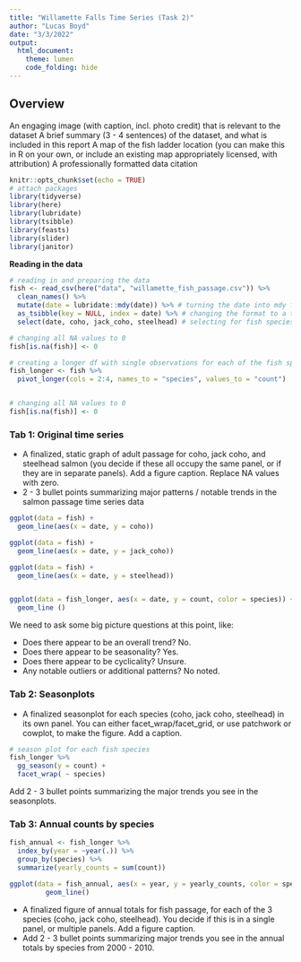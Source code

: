 ```yaml
---
title: "Willamette Falls Time Series (Task 2)"
author: "Lucas Boyd"
date: "3/3/2022"
output: 
  html_document:
    theme: lumen
    code_folding: hide
---
```


## Overview {.tabset .tabset-pills}

An engaging image (with caption, incl. photo credit) that is relevant to the dataset
A brief summary (3 - 4 sentences) of the dataset, and what is included in this report
A map of the fish ladder location (you can make this in R on your own, or include an existing map appropriately licensed, with attribution)
A professionally formatted data citation

```r
knitr::opts_chunk$set(echo = TRUE)
# attach packages
library(tidyverse)
library(here)
library(lubridate)
library(tsibble)
library(feasts)
library(slider)
library(janitor)

```

**Reading in the data**
```r
# reading in and preparing the data
fish <- read_csv(here("data", "willamette_fish_passage.csv")) %>% 
  clean_names() %>%
  mutate(date = lubridate::mdy(date)) %>% # turning the date into mdy format with lubridate 
  as_tsibble(key = NULL, index = date) %>% # changing the format to a tsibble for use in time series
  select(date, coho, jack_coho, steelhead) # selecting for fish species of interest

# changing all NA values to 0 
fish[is.na(fish)] <- 0 

# creating a longer df with single observations for each of the fish species of interest
fish_longer <- fish %>% 
  pivot_longer(cols = 2:4, names_to = "species", values_to = "count")


# changing all NA values to 0 
fish[is.na(fish)] <- 0 
```

### Tab 1: Original time series

-  A finalized, static graph of adult passage for coho, jack coho, and steelhead salmon (you decide if these all occupy the same panel, or if they are in separate panels). Add a figure caption. Replace NA values with zero. 
 -  2 - 3 bullet points summarizing major patterns / notable trends in the salmon passage time series data
 
```r
ggplot(data = fish) +
  geom_line(aes(x = date, y = coho))

ggplot(data = fish) +
  geom_line(aes(x = date, y = jack_coho))

ggplot(data = fish) +
  geom_line(aes(x = date, y = steelhead))


ggplot(data = fish_longer, aes(x = date, y = count, color = species)) +
  geom_line ()

```
 We need to ask some big picture questions at this point, like: 

- Does there appear to be an overall trend? No.
- Does there appear to be seasonality? Yes.
- Does there appear to be cyclicality? Unsure.
- Any notable outliers or additional patterns? No noted.

### Tab 2: Seasonplots
-  A finalized seasonplot for each species (coho, jack coho, steelhead) in its own panel. You can either facet_wrap/facet_grid, or use patchwork or cowplot, to make the figure. Add a caption.

```r
# season plot for each fish species
fish_longer %>% 
  gg_season(y = count) +
  facet_wrap( ~ species)
```

Add 2 - 3 bullet points summarizing the major trends you see in the seasonplots.

### Tab 3: Annual counts by species

```r
fish_annual <- fish_longer %>% 
  index_by(year = ~year(.)) %>% 
  group_by(species) %>% 
  summarize(yearly_counts = sum(count))

ggplot(data = fish_annual, aes(x = year, y = yearly_counts, color = species)) +
         geom_line()
```

-  A finalized figure of annual totals for fish passage, for each of the 3 species (coho, jack coho, steelhead). You decide if this is in a single panel, or multiple panels. Add a figure caption. 
-  Add 2 - 3 bullet points summarizing major trends you see in the annual totals by species from 2000 - 2010.








